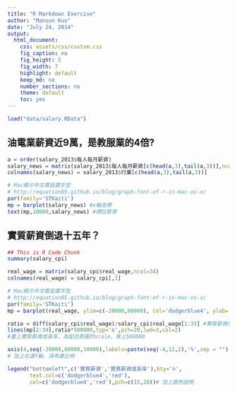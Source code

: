 ```yaml
---
title: "R Markdown Exercise"
author: "Mansun Kuo"
date: "July 24, 2014"
output:
  html_document:
    css: assets/css/custom.css
    fig_caption: no
    fig_height: 5
    fig_width: 7
    highlight: default
    keep_md: no
    number_sections: no
    theme: default
    toc: yes
---
```



```r
load("data/salary.RData")
```

## 油電業薪資近9萬，是教服業的4倍?

```r
a = order(salary_2013$每人每月薪資)
salary_news = matrix(salary_2013$每人每月薪資[c(head(a,3),tail(a,3))],ncol = 6)
colnames(salary_news) = salary_2013$行業[c(head(a,3),tail(a,3))]

# Mac顯示中文需設置字型
# http://equation85.github.io/blog/graph-font-of-r-in-mac-os-x/
par(family='STKaiti')
mp = barplot(salary_news) #x軸座標
text(mp,10000,salary_news) #標註薪資
```


## 實質薪資倒退十五年？

```r
## This is R Code Chunk
summary(salary_cpi)
```

```r
real_wage = matrix(salary_cpi$real_wage,ncol=34)
colnames(real_wage) = salary_cpi[,1]

# Mac顯示中文需設置字型
# http://equation85.github.io/blog/graph-font-of-r-in-mac-os-x/
par(family='STKaiti')
mp = barplot(real_wage, ylim=c(-20000,60000), col='dodgerblue4', ylab='TWD')

ratio = diff(salary_cpi$real_wage)/salary_cpi$real_wage[1:33] #實質薪資成長率
lines(mp[2:34],ratio*500000,typ='o',pch=20,lwd=3,col=2) 
#畫上實質薪資成長率，為配合原圖的scale，乘上500000

axis(4,seq(-20000,60000,10000),labels=paste(seq(-4,12,2),'%',sep = ""),col=2)
# 加上右邊Y軸，須考慮比例

legend("bottomleft",c('實質薪資','實質薪資成長率'),bty='n',
       text.col=c('dodgerblue4','red'),
       col=c('dodgerblue4','red'),pch=c(15,20))# 加上圖例說明
```



